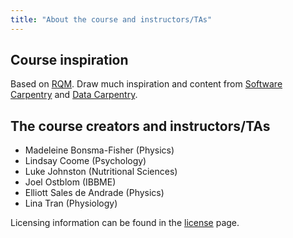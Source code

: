 ```yaml
---
title: "About the course and instructors/TAs"
---
```


## Course inspiration

Based on [RQM](https://cbahlai.github.io/rqm-template/). Draw much inspiration and content from [Software Carpentry](https://software-carpentry.org/) and [Data Carpentry](http://www.datacarpentry.org/).

## The course creators and instructors/TAs

- Madeleine Bonsma-Fisher (Physics)
- Lindsay Coome (Psychology)
- Luke Johnston (Nutritional Sciences)
- Joel Ostblom (IBBME)
- Elliott Sales de Andrade (Physics)
- Lina Tran (Physiology)

Licensing information can be found in the [license](LICENSE.html) page.
